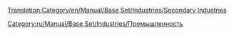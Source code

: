 [[Translation:Category/en/Manual/Base Set/Industries/Secondary Industries]]


[[Category:ru/Manual/Base Set/Industries/Промышленность]]